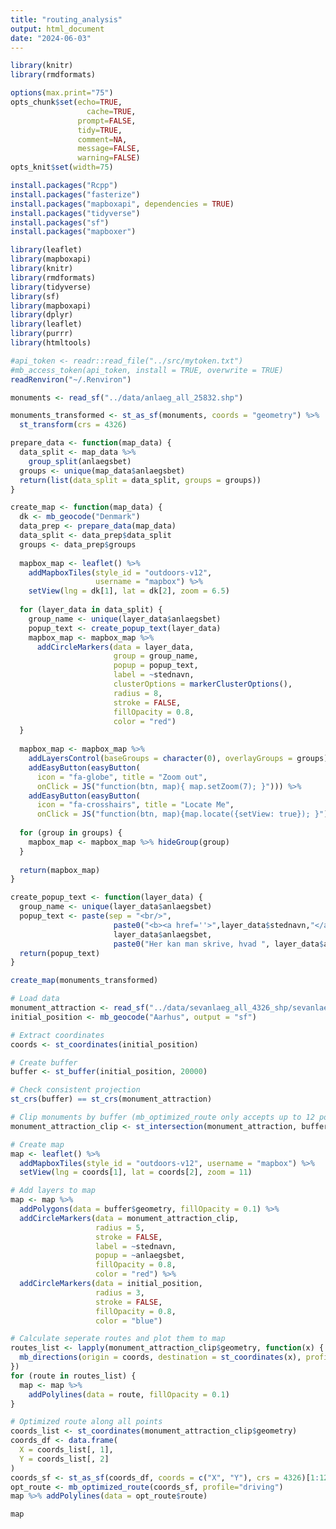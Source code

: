 ```yaml
---
title: "routing_analysis"
output: html_document
date: "2024-06-03"
---
```


```r
library(knitr)
library(rmdformats)

options(max.print="75")
opts_chunk$set(echo=TRUE,
	             cache=TRUE,
               prompt=FALSE,
               tidy=TRUE,
               comment=NA,
               message=FALSE,
               warning=FALSE)
opts_knit$set(width=75)
```

```r
install.packages("Rcpp")
install.packages("fasterize")
install.packages("mapboxapi", dependencies = TRUE)
install.packages("tidyverse")
install.packages("sf")
install.packages("mapboxer")
```

```r
library(leaflet)
library(mapboxapi)
library(knitr)
library(rmdformats)
library(tidyverse)
library(sf)
library(mapboxapi)
library(dplyr)
library(leaflet)
library(purrr)
library(htmltools)
```

```r
#api_token <- readr::read_file("../src/mytoken.txt")
#mb_access_token(api_token, install = TRUE, overwrite = TRUE)
readRenviron("~/.Renviron")
```

```r
monuments <- read_sf("../data/anlaeg_all_25832.shp")

monuments_transformed <- st_as_sf(monuments, coords = "geometry") %>% 
  st_transform(crs = 4326)
```

```r
prepare_data <- function(map_data) {
  data_split <- map_data %>%
    group_split(anlaegsbet)
  groups <- unique(map_data$anlaegsbet)
  return(list(data_split = data_split, groups = groups))
}

create_map <- function(map_data) {
  dk <- mb_geocode("Denmark")
  data_prep <- prepare_data(map_data)
  data_split <- data_prep$data_split
  groups <- data_prep$groups
  
  mapbox_map <- leaflet() %>%
    addMapboxTiles(style_id = "outdoors-v12",
                   username = "mapbox") %>%
    setView(lng = dk[1], lat = dk[2], zoom = 6.5)
  
  for (layer_data in data_split) {
    group_name <- unique(layer_data$anlaegsbet)
    popup_text <- create_popup_text(layer_data)
    mapbox_map <- mapbox_map %>%
      addCircleMarkers(data = layer_data,
                       group = group_name,
                       popup = popup_text,
                       label = ~stednavn,
                       clusterOptions = markerClusterOptions(),
                       radius = 8,
                       stroke = FALSE,
                       fillOpacity = 0.8,
                       color = "red")
  }
  
  mapbox_map <- mapbox_map %>%
    addLayersControl(baseGroups = character(0), overlayGroups = groups) %>%
    addEasyButton(easyButton(
      icon = "fa-globe", title = "Zoom out",
      onClick = JS("function(btn, map){ map.setZoom(7); }"))) %>%
    addEasyButton(easyButton(
      icon = "fa-crosshairs", title = "Locate Me",
      onClick = JS("function(btn, map){map.locate({setView: true}); }")))
  
  for (group in groups) {
    mapbox_map <- mapbox_map %>% hideGroup(group)
  }
  
  return(mapbox_map)
}

create_popup_text <- function(layer_data) {
  group_name <- unique(layer_data$anlaegsbet)
  popup_text <- paste(sep = "<br/>",
                       paste0("<b><a href=''>",layer_data$stednavn,"</a></b>"),
                       layer_data$anlaegsbet,
                       paste0("Her kan man skrive, hvad ", layer_data$anlaegsbet, " er"))
  return(popup_text)
}

create_map(monuments_transformed)
```

```r

# Load data
monument_attraction <- read_sf("../data/sevanlaeg_all_4326_shp/sevanlaeg_all_4326.shp")
initial_position <- mb_geocode("Aarhus", output = "sf")

# Extract coordinates
coords <- st_coordinates(initial_position)

# Create buffer
buffer <- st_buffer(initial_position, 20000)

# Check consistent projection
st_crs(buffer) == st_crs(monument_attraction)

# Clip monuments by buffer (mb_optimized_route only accepts up to 12 points)
monument_attraction_clip <- st_intersection(monument_attraction, buffer)

# Create map
map <- leaflet() %>%
  addMapboxTiles(style_id = "outdoors-v12", username = "mapbox") %>%
  setView(lng = coords[1], lat = coords[2], zoom = 11)

# Add layers to map
map <- map %>%
  addPolygons(data = buffer$geometry, fillOpacity = 0.1) %>%
  addCircleMarkers(data = monument_attraction_clip,
                   radius = 5,
                   stroke = FALSE,
                   label = ~stednavn,
                   popup = ~anlaegsbet,
                   fillOpacity = 0.8,
                   color = "red") %>%
  addCircleMarkers(data = initial_position,
                   radius = 3,
                   stroke = FALSE,
                   fillOpacity = 0.8,
                   color = "blue")

# Calculate seperate routes and plot them to map
routes_list <- lapply(monument_attraction_clip$geometry, function(x) {
  mb_directions(origin = coords, destination = st_coordinates(x), profile = "driving")
})
for (route in routes_list) {
  map <- map %>% 
    addPolylines(data = route, fillOpacity = 0.1)
}

# Optimized route along all points
coords_list <- st_coordinates(monument_attraction_clip$geometry)
coords_df <- data.frame(
  X = coords_list[, 1],
  Y = coords_list[, 2]
)
coords_sf <- st_as_sf(coords_df, coords = c("X", "Y"), crs = 4326)[1:12,]
opt_route <- mb_optimized_route(coords_sf, profile="driving")
map %>% addPolylines(data = opt_route$route)

map
```
